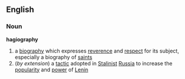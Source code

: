 ==English==

=== Noun ===
'''hagiography'''
# a [[biography]] which expresses [[reverence]] and [[respect]] for its subject, especially a biography of [[saint]]s
#(''by extension'') a [[tactic]] adopted in [[Stalinist]] [[Russia]] to increase the [[popularity]] and [[power]] of [[Lenin]]